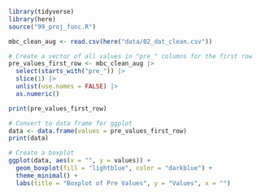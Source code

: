 ```r
library(tidyverse)
library(here)
source("99_proj_func.R")

mbc_clean_aug <- read.csv(here("data/02_dat_clean.csv"))

# Create a vector of all values in "pre_" columns for the first row
pre_values_first_row <- mbc_clean_aug |>
  select(starts_with("pre_")) |>
  slice(1) |>
  unlist(use.names = FALSE) |>
  as.numeric()

print(pre_values_first_row)

# Convert to data frame for ggplot
data <- data.frame(values = pre_values_first_row)
print(data)

# Create a boxplot
ggplot(data, aes(x = "", y = values)) +
  geom_boxplot(fill = "lightblue", color = "darkblue") +
  theme_minimal() +
  labs(title = "Boxplot of Pre Values", y = "Values", x = "")


```
